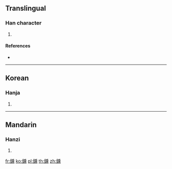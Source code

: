 {{character info/new}}
==Translingual==

===Han character===
{{Han char|rn=167|rad=金|as=14|sn=22|four=|canj=CHGF}}

# {{defn|Han|sort=金14}}

====References====
* {{Han ref|kx=1324.180|dkj=40968|dj=1825.190|hdz=64268.130|uh=9442|ud=37954}}

----

==Korean==

===Hanja===
{{ko-hanja|hangeul=훈|eumhun=|rv=hun|mr=hun|y=hwun}}

# {{defn|lang=ko|sort=金14}}

----

==Mandarin==

===Hanzi===
{{cmn-hanzi|pin=[[xùn]] ([[xun4]])|wg=hsün<sup>4</sup>}}

# {{defn|lang=cmn|sort=金14}}

[[fr:鑂]]
[[ko:鑂]]
[[pl:鑂]]
[[th:鑂]]
[[zh:鑂]]